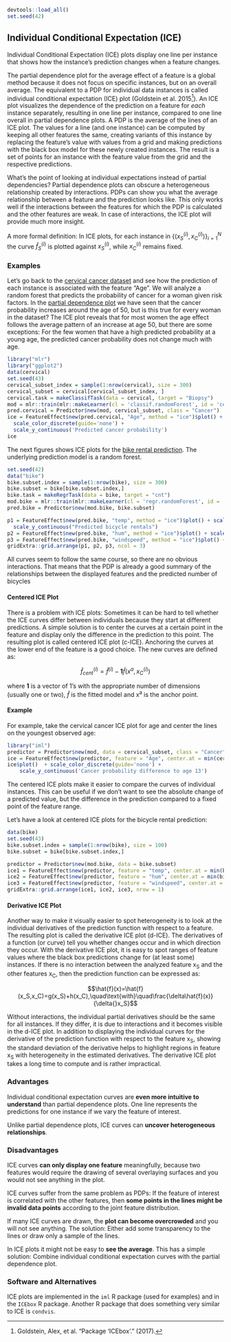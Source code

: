 ```r
devtools::load_all()
set.seed(42)
```

<!--{pagebreak}-->

## Individual Conditional Expectation (ICE) {#ice}

Individual Conditional Expectation (ICE) plots display one line per instance that shows how the instance's prediction changes when a feature changes. 

The partial dependence plot for the average effect of a feature is a global method because it does not focus on specific instances, but on an overall average.
The equivalent to a PDP for individual data instances is called individual conditional expectation (ICE) plot (Goldstein et al. 2015[^Goldstein2015]).
An ICE plot visualizes the dependence of the prediction on a feature for *each* instance separately, resulting in one line per instance, compared to one line overall in partial dependence plots.
A PDP is the average of the lines of an ICE plot.
The values for a line (and one instance) can be computed by keeping all other features the same, creating variants of this instance by replacing the feature's value with values from a grid and making predictions with the black box model for these newly created instances.
The result is a set of points for an instance with the feature value from the grid and the respective predictions.

What's the point of looking at individual expectations instead of partial dependencies?
Partial dependence plots can obscure a heterogeneous relationship created by interactions.
PDPs can show you what the average relationship between a feature and the prediction looks like.
This only works well if the interactions between the features for which the PDP is calculated and the other features are weak.
In case of interactions, the ICE plot will provide much more insight.

A more formal definition:
In ICE plots, for each instance in $\{(x_{S}^{(i)},x_{C}^{(i)})\}_{i=1}^N$ the curve $\hat{f}_S^{(i)}$ is plotted against $x^{(i)}_{S}$, while $x^{(i)}_{C}$ remains  fixed.

### Examples

Let's go back to the [cervical cancer dataset](#cervical) and see how the prediction of each instance is associated with the feature "Age".
We will analyze a random forest that predicts the probability of cancer for a woman given risk factors.
In the [partial dependence plot](#pdp) we have seen that the cancer probability increases around the age of 50, but is this true for every woman in the dataset?
The ICE plot reveals that for most women the age effect follows the average pattern of an increase at age 50, but there are some exceptions:
For the few women that have a high predicted probability at a young age, the predicted cancer probability does not change much with age.

```r
library("mlr")
library("ggplot2")
data(cervical)
set.seed(43)
cervical_subset_index = sample(1:nrow(cervical), size = 300)
cervical_subset = cervical[cervical_subset_index, ]
cervical.task = makeClassifTask(data = cervical, target = "Biopsy")
mod = mlr::train(mlr::makeLearner(cl = 'classif.randomForest', id = 'cervical-rf', predict.type = 'prob'), cervical.task)
pred.cervical = Predictor$new(mod, cervical_subset, class = "Cancer")
ice = FeatureEffect$new(pred.cervical, "Age", method = "ice")$plot() + 
  scale_color_discrete(guide='none') + 
  scale_y_continuous('Predicted cancer probability')
ice
```

The next figures shows ICE plots for the [bike rental prediction](#bike-data).
The underlying prediction model is a random forest.

```r
set.seed(42)
data("bike")
bike.subset.index = sample(1:nrow(bike), size = 300)
bike.subset = bike[bike.subset.index,]
bike.task = makeRegrTask(data = bike, target = "cnt")
mod.bike = mlr::train(mlr::makeLearner(cl = 'regr.randomForest', id = 'bike-rf'), bike.task)
pred.bike = Predictor$new(mod.bike, bike.subset)

p1 = FeatureEffect$new(pred.bike, "temp", method = "ice")$plot() + scale_x_continuous("Temperature") + 
  scale_y_continuous("Predicted bicycle rentals")
p2 = FeatureEffect$new(pred.bike, "hum", method = "ice")$plot() + scale_x_continuous("Humidity") + scale_y_continuous("")
p3 = FeatureEffect$new(pred.bike, "windspeed", method = "ice")$plot() + scale_x_continuous("Windspeed")+ scale_y_continuous("")
gridExtra::grid.arrange(p1, p2, p3, ncol = 3)
```

All curves seem to follow the same course, so there are no obvious interactions.
That means that the PDP is already a good summary of the relationships between the displayed features and the predicted number of bicycles

#### Centered ICE Plot

There is a problem with ICE plots:
Sometimes it can be hard to tell whether the ICE curves differ between individuals because they start at different predictions.
A simple solution is to center the curves at a certain point in the feature and  display only the difference in the prediction to this point.
The resulting plot is called centered ICE plot (c-ICE).
Anchoring the curves at the lower end of the feature is a good choice.
The new curves are defined as:

$$\hat{f}_{cent}^{(i)}=\hat{f}^{(i)}-\mathbf{1}\hat{f}(x^{a},x^{(i)}_{C})$$

where $\mathbf{1}$ is a vector of 1's with the appropriate number of dimensions (usually one or two), $\hat{f}$ is the fitted model and x^a^ is the anchor point.

#### Example

For example, take the cervical cancer ICE plot for age and center the lines on the youngest observed age:

```r
library("iml")
predictor = Predictor$new(mod, data = cervical_subset, class = "Cancer")
ice = FeatureEffect$new(predictor, feature = "Age", center.at = min(cervical_subset$Age), method = "pdp+ice")
ice$plot()  + scale_color_discrete(guide='none') +
    scale_y_continuous('Cancer probability difference to age 13')
```

The centered ICE plots make it easier to compare the curves of individual instances.
This can be useful if we don't want to see the absolute change of a predicted value, but the difference in the prediction compared to a fixed point of the feature range.

Let's have a look at centered ICE plots for the bicycle rental prediction:

```r
data(bike)
set.seed(43)
bike.subset.index = sample(1:nrow(bike), size = 100)
bike.subset = bike[bike.subset.index,]

predictor = Predictor$new(mod.bike, data = bike.subset)
ice1 = FeatureEffect$new(predictor, feature = "temp", center.at = min(bike$temp), method = "pdp+ice")$plot() 
ice2 = FeatureEffect$new(predictor, feature = "hum", center.at = min(bike$hum), method = "pdp+ice")$plot() 
ice3 = FeatureEffect$new(predictor, feature = "windspeed", center.at = min(bike$windspeed), method = "pdp+ice")$plot() 
gridExtra::grid.arrange(ice1, ice2, ice3, nrow = 1)
```

#### Derivative ICE Plot

Another way to make it visually easier to spot heterogeneity is to look at the individual derivatives of the prediction function with respect to a feature.
The resulting plot is called the derivative ICE plot (d-ICE).
The derivatives of a function (or curve) tell you whether changes occur and in which direction they occur.
With the derivative ICE plot, it is easy to spot ranges of feature values where the black box predictions change for (at least some) instances.
If there is no interaction between the analyzed feature x~S~ and the other features x~C~, then the prediction function can be expressed as:

$$\hat{f}(x)=\hat{f}(x_S,x_C)=g(x_S)+h(x_C),\quad\text{with}\quad\frac{\delta\hat{f}(x)}{\delta{}x_S}$$

Without interactions, the individual partial derivatives should be the same for all instances.
If they differ, it is due to interactions and it becomes visible in the d-ICE plot.
In addition to displaying the individual curves for the derivative of the prediction function with respect to the feature x~S~, showing the standard deviation of the derivative helps to highlight regions in feature x~S~ with heterogeneity in the estimated derivatives.
The derivative ICE plot takes a long time to compute and is rather impractical.


### Advantages

Individual conditional expectation curves are **even more intuitive to understand** than partial dependence plots.
One line represents the predictions for one instance if we vary the feature of interest. 

Unlike partial dependence plots, ICE curves can **uncover heterogeneous relationships**.

### Disadvantages 

ICE curves **can only display one feature** meaningfully, because two features would require the drawing of several overlaying surfaces and you would not see anything in the plot.

ICE curves suffer from the same problem as PDPs: 
If the feature of interest is correlated with the other features, then **some points in the lines might be invalid data points** according to the joint feature distribution. 

If many ICE curves are drawn, the **plot can become overcrowded** and you will not see anything. 
The solution: Either add some transparency to the lines or draw only a sample of the lines.

In ICE plots it might not be easy to **see the average**. 
This has a simple solution:
Combine individual conditional expectation curves with the partial dependence plot.

### Software and Alternatives

ICE plots are implemented in the `iml` R package (used for examples) and in the `ICEbox` R package.
Another R package that does something very similar to ICE is `condvis`.



[^Goldstein2015]: Goldstein, Alex, et al. "Package ‘ICEbox’." (2017).